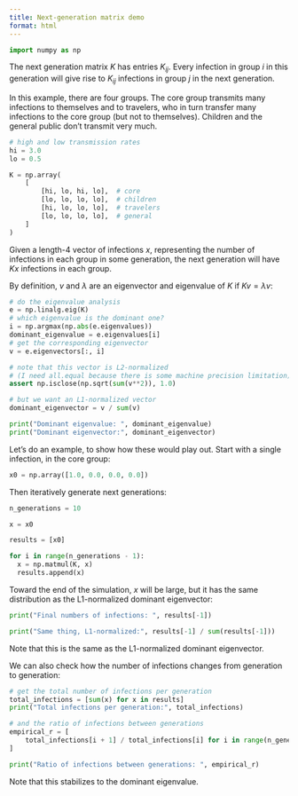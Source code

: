 ```yaml
---
title: Next-generation matrix demo
format: html
---
```


```python
import numpy as np
```

The next generation matrix $K$ has entries $K_{ij}$. Every infection in group $i$ in this generation will give rise to $K_{ij}$ infections in group $j$ in the next generation.

In this example, there are four groups. The core group transmits many infections to themselves and to travelers, who in turn transfer many infections to the core group (but not to themselves). Children and the general public don't transmit very much.

```python
# high and low transmission rates
hi = 3.0
lo = 0.5

K = np.array(
    [
        [hi, lo, hi, lo],  # core
        [lo, lo, lo, lo],  # children
        [hi, lo, lo, lo],  # travelers
        [lo, lo, lo, lo],  # general
    ]
)
```

Given a length-4 vector of infections $x$, representing the number of infections in each group in some generation, the next generation will have $Kx$ infections in each group.

By definition, $v$ and $\lambda$ are an eigenvector and eigenvalue of $K$ if $Kv = \lambda v$:

```python
# do the eigenvalue analysis
e = np.linalg.eig(K)
# which eigenvalue is the dominant one?
i = np.argmax(np.abs(e.eigenvalues))
dominant_eigenvalue = e.eigenvalues[i]
# get the corresponding eigenvector
v = e.eigenvectors[:, i]

# note that this vector is L2-normalized
# (I need all.equal because there is some machine precision limitation)
assert np.isclose(np.sqrt(sum(v**2)), 1.0)

# but we want an L1-normalized vector
dominant_eigenvector = v / sum(v)

print("Dominant eigenvalue: ", dominant_eigenvalue)
print("Dominant eigenvector:", dominant_eigenvector)
```

Let's do an example, to show how these would play out. Start with a single infection, in the core group:

```python
x0 = np.array([1.0, 0.0, 0.0, 0.0])
```

Then iteratively generate next generations:

```python
n_generations = 10

x = x0

results = [x0]

for i in range(n_generations - 1):
  x = np.matmul(K, x)
  results.append(x)
```

Toward the end of the simulation, $x$ will be large, but it has the same distribution as the L1-normalized dominant eigenvector:

```python
print("Final numbers of infections: ", results[-1])

print("Same thing, L1-normalized:", results[-1] / sum(results[-1]))
```

Note that this is the same as the L1-normalized dominant eigenvector.

We can also check how the number of infections changes from generation to generation:

```python
# get the total number of infections per generation
total_infections = [sum(x) for x in results]
print("Total infections per generation:", total_infections)

# and the ratio of infections between generations
empirical_r = [
    total_infections[i + 1] / total_infections[i] for i in range(n_generations - 1)
]

print("Ratio of infections between generations: ", empirical_r)
```

Note that this stabilizes to the dominant eigenvalue.
